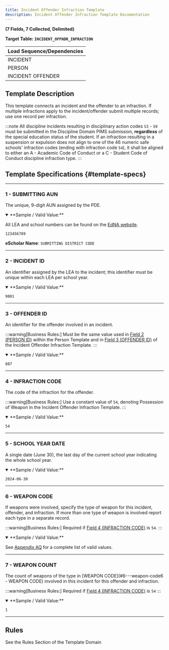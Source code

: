 ```yaml
---
title: Incident Offender Infraction Template
description: Incident Offender Infraction Template Documentation 
---
```


**(7 Fields, 7 Collected, Delimited)**

**Target Table: `INCIDENT_OFFNDR_INFRACTION`**

| **Load Sequence/Dependencies** |
|--------------------------------|
| INCIDENT                       |
| PERSON                         |
| INCIDENT OFFENDER              |


## Template Description
This template connects an incident and the offender to an infraction. If multiple infractions apply to the incident/offender submit multiple records; use one record per infraction.

:::note
All discipline incidents resulting in disciplinary action codes `S3` - `S9` must be submitted in the Discipline Domain PIMS submission, **regardless** of the special education status of the student. If an infraction resulting in a suspension or expulsion does not align to one of the 46 numeric safe schools' infraction codes (ending with infraction code `54`), it shall be aligned to either an A - Academic Code of Conduct or a C - Student Code of Conduct discipline infraction type.
:::

## Template Specifications {#template-specs}

---
### 1 - SUBMITTING AUN
<p><Badge color="required" /> <Badge color="key" /> <Badge length={9} /></p>

The unique, 9-digit AUN assigned by the PDE.

<details open>
<summary>**Sample / Valid Value:**</summary>

All LEA and school numbers can be found on the [EdNA website](http://www.edna.pa.gov/Screens/wfHome.aspx).

`123456789`
</details>

**eScholar Name**: `SUBMITTING DISTRICT CODE`

---
### 2 - INCIDENT ID
<p><Badge color="required" /> <Badge color="key" /> <Badge length={30} /></p>

An identifier assigned by the LEA to the incident; this identifier must be unique within each LEA per school year.

<details open>
<summary>**Sample / Valid Value:**</summary>

`9801`
</details>

---
### 3 - OFFENDER ID
<p><Badge color="required" /> <Badge color="key" /> <Badge length={20} /></p>

An identifier for the offender involved in an incident.

:::warning[Business Rules:]
Must be the same value used in [Field 2 (PERSON ID)](#2---person-id) within the Person Template and in [Field 3 (OFFENDER ID)](#3---offender-id) of the Incident Offender Infraction Template.
:::

<details open>
<summary>**Sample / Valid Value:**</summary>

`887`
</details>

---
### 4 - INFRACTION CODE
<p><Badge color="required" /> <Badge color="key" /> <Badge length={2} /></p>

The code of the infraction for the offender.

:::warning[Business Rules:]
Use a constant value of `54`, denoting Possession of Weapon in the Incident Offender Infraction Template.
:::

<details open>
<summary>**Sample / Valid Value:**</summary>

`54`
</details>

---
### 5 - SCHOOL YEAR DATE
<p><Badge color="required" /> <Badge color="key" /> <Badge length={10} /></p>

A single date (June 30), the last day of the current school year indicating the whole school year.

<details open>
<summary>**Sample / Valid Value:**</summary>

`2024-06-30`
</details>

---
### 6 - WEAPON CODE
<p><Badge color="required" /> <Badge color="key" /> <Badge length={20} /></p>

If weapons were involved, specify the type of weapon for this incident, offender, and infraction. If more than one type of weapon is involved report each type in a separate record.

:::warning[Business Rules:]
Required if [Field 4 (INFRACTION CODE)](#4---infraction-code) is `54`.
:::

<details open>
<summary>**Sample / Valid Value:**</summary>

See [Appendix AQ](docs/appendix/appendix-AQ.mdx) for a complete list of valid values.
</details>

---
### 7 - WEAPON COUNT
<p><Badge color="required" /> <Badge color="updateable" /> <Badge length={4} /></p>

The count of weapons of the type in [WEAPON CODE](#6---weapon-code6 - WEAPON CODE) involved in this incident for this offender and infraction.

:::warning[Business Rules:]
Required if [Field 4 (INFRACTION CODE)](#4---infraction-code) is `54`
:::

<details open>
<summary>**Sample / Valid Value:**</summary>

`1`
</details>

---
## Rules
See the Rules Section of the Template Domain